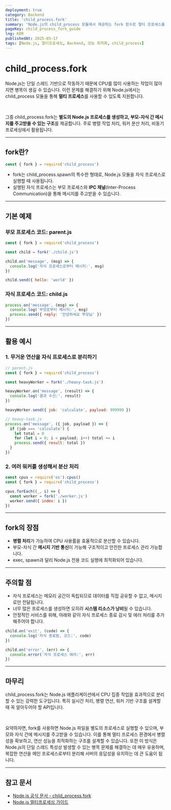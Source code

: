 ```yaml
---
deployment: true
category: Backend
title: 'child_process.fork'
summary: 'Node.js의 child_process 모듈에서 제공하는 fork 함수로 멀티 프로세스를 생성하고 메시지를 주고받는 방법을 배워봅니다.'
pageKey: child_process_fork_guide
lng: KOR
publishedAt: 2025-05-17
tags: [Node.js, 멀티프로세싱, Backend, 성능 최적화, child_process]
---
```


# child_process.fork

Node.js는 단일 스레드 기반으로 작동하기 때문에 CPU를 많이 사용하는 작업이 많아지면 병목이 생길 수 있습니다. 이런 문제를 해결하기 위해 Node.js에서는 <codeline>child_process</codeline> 모듈을 통해 **멀티 프로세스**를 사용할 수 있도록 지원합니다.

<br />

그중 <codeline>child_process.fork</codeline>는 **별도의 Node.js 프로세스를 생성하고, 부모-자식 간 메시지를 주고받을 수 있는 구조**를 제공합니다. 주로 병렬 작업 처리, 워커 분산 처리, 비동기 프로세싱에서 활용됩니다.

---

## fork란?

```javascript title="child_process-fork" showLineNumbers
const { fork } = require('child_process')
```

- <codeline>fork</codeline>는 <codeline>child_process.spawn</codeline>의 특수한 형태로,
  Node.js 모듈을 자식 프로세스로 실행할 때 사용됩니다.
- 실행된 자식 프로세스는 부모 프로세스와 **IPC 채널**(Inter-Process Communication)을 통해 메시지를 주고받을 수 있습니다.

---

## 기본 예제

### 부모 프로세스 코드: parent.js

```javascript title="child_process-fork" showLineNumbers
const { fork } = require('child_process')

const child = fork('./child.js')

child.on('message', (msg) => {
  console.log('자식 프로세스로부터 메시지:', msg)
})

child.send({ hello: 'world' })
```

### 자식 프로세스 코드: child.js

```javascript title="child_process-fork" showLineNumbers
process.on('message', (msg) => {
  console.log('부모로부터 메시지:', msg)
  process.send({ reply: '안녕하세요 부모님' })
})
```

---

## 활용 예시

### 1. 무거운 연산을 자식 프로세스로 분리하기

```javascript title="child_process-fork" showLineNumbers
// parent.js
const { fork } = require('child_process')

const heavyWorker = fork('./heavy-task.js')

heavyWorker.on('message', (result) => {
  console.log('결과 수신:', result)
})

heavyWorker.send({ job: 'calculate', payload: 999999 })
```

```javascript title="child_process-fork" showLineNumbers
// heavy-task.js
process.on('message', ({ job, payload }) => {
  if (job === 'calculate') {
    let total = 0
    for (let i = 0; i < payload; i++) total += i
    process.send({ result: total })
  }
})
```

### 2. 여러 워커를 생성해서 분산 처리

```javascript title="child_process-fork" showLineNumbers
const cpus = require('os').cpus()
const { fork } = require('child_process')

cpus.forEach((_, i) => {
  const worker = fork('./worker.js')
  worker.send({ index: i })
})
```

---

## fork의 장점

- **병렬 처리**가 가능하여 CPU 사용률을 효율적으로 분산할 수 있습니다.
- 부모-자식 간 **메시지 기반 통신**이 가능해 구조적이고 안전한 프로세스 관리 가능합니다.
- <codeline>exec</codeline>, <codeline>spawn</codeline>과 달리 Node.js 전용 코드
  실행에 최적화되어 있습니다.

---

## 주의할 점

- 자식 프로세스는 메모리 공간이 독립되므로 데이터를 직접 공유할 수 없고, 메시지로만 전달됩니다.
- 너무 많은 프로세스를 생성하면 오히려 **시스템 리소스가 낭비**될 수 있습니다.
- 안정적인 서비스를 위해, 아래와 같이 자식 프로세스 종료 감시 및 에러 처리를 추가해주어야 합니다.

```javascript title="child_process-fork" showLineNumbers
child.on('exit', (code) => {
  console.log('자식 종료됨, 코드:', code)
})

child.on('error', (err) => {
  console.error('자식 프로세스 에러:', err)
})
```

---

## 마무리

<codeline>child_process.fork</codeline>는 Node.js 애플리케이션에서 CPU 집중
작업을 효과적으로 분리할 수 있는 강력한 도구입니다. 특히 실시간 처리, 병렬 연산,
워커 기반 구조를 설계할 때 꼭 알아두어야 할 API입니다.

<br />

요약하자면, fork를 사용하면 Node.js 파일을 별도의 프로세스로 실행할 수 있으며, 부모와 자식 간에 메시지를 주고받을 수 있습니다. 이를 통해 멀티 프로세스 환경에서 병렬성을 확보하고, 연산 성능을 최적화하는 구조를 설계할 수 있습니다. 또한 이 방식은 Node.js의 단일 스레드 특성상 발생할 수 있는 병목 문제를 해결하는 데 매우 유용하며, 복잡한 연산을 메인 프로세스로부터 분리해 서버의 응답성을 유지하는 데 큰 도움이 됩니다.

---

## 참고 문서

- [Node.js 공식 문서 - child_process.fork](https://nodejs.org/api/child_process.html#child_process_child_process_fork_modulepath_args_options)
- [Node.js 멀티프로세싱 가이드](https://nodejs.org/api/child_process.html)
